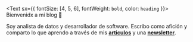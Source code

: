 <Text sx={{ fontSize: [4, 5, 6], fontWeight: `bold`, color: `heading` }}>
Bienvenidx a mi blog  🌙
</Text>

Soy analista de datos y desarrollador de software. Escribo como afición y comparto lo que aprendo a través de mis [**articulos**](/blog) y una [**newsletter**](https://simplificandola.substack.com/about?utm_source=menu-dropdown).



